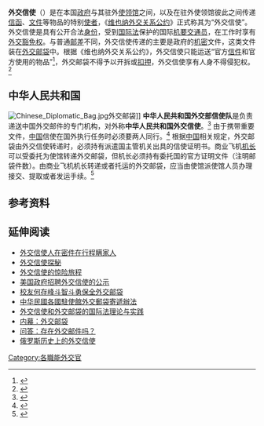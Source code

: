 {{External links|date=2015年12月7日}}
'''外交信使'''（{{lang-en|'''Diplomatic Courier'''}}）是在本国[[政府|政府]]与其驻外[[使领馆|使领馆]]之间，以及在驻外使领馆彼此之间传递[[信函|信函]]、[[文件|文件]]等物品的特别[[使者|使者]]，《[[维也纳外交关系公约|维也纳外交关系公约]]》正式称其为“外交信使”。外交信使是具有公开合法[[身份|身份]]，受到[[国际法|国际法]]保护的国际[[机要|机要]][[交通员|交通员]]，在工作时享有[[外交豁免权|外交豁免权]]。与普通[[邮差|邮差]]不同，外交信使传递的主要是政府的[[机密|机密]]文件，这类文件装在[[外交邮袋|外交邮袋]]中。根据《维也纳外交关系公约》，外交信使只能运送“官方[[信件|信件]]和官方使用的物品”<ref>{{Cite web |url=http://news.xinhuanet.com/world/2003-08/05/content_1010352.htm |title=神秘的职业－－传送国家机密的外交信使 |access-date=2011-10-03 |archive-date=2014-09-03 |archive-url=https://web.archive.org/web/20140903214332/http://news.xinhuanet.com/world/2003-08/05/content_1010352.htm |dead-url=no }}</ref>，外交邮袋不得予以开拆或[[扣押|扣押]]，外交信使享有人身不得侵犯权。<ref>{{Cite web |url=http://www.haishang-law.com/Article/haishanghaishi/tidanjiufen/201101/3852.html |title=《维也纳外交关系公约》的主要内容 |access-date=2011-10-03 |archive-date=2014-09-03 |archive-url=https://web.archive.org/web/20140903183913/http://www.haishang-law.com/Article/haishanghaishi/tidanjiufen/201101/3852.html |dead-url=no }}</ref>

== 中华人民共和国 ==
[[File:Chinese_Diplomatic_Bag.jpg|thumb]]外交邮袋]]
'''中华人民共和国外交部信使队'''是负责递送中国外交邮件的专门机构，对外称'''中华人民共和国外交信使'''。<ref>{{Cite web |url=http://alumni.cfau.edu.cn/galumni//messageshtml/5801/1173862976253.htm |title=校友刘治琳谈外交信使的乐趣 |access-date=2011-10-04 |archive-date=2007-08-19 |archive-url=https://web.archive.org/web/20070819111925/http://alumni.cfau.edu.cn/galumni/messageshtml/5801/1173862976253.htm |dead-url=no }}</ref> 由于携带重要文件，[[中华人民共和国|中国]]信使在国外执行任务时必须要两人同行。<ref>{{Cite web |url=http://news.enorth.com.cn/system/2010/01/11/004419916.shtml |title=从海河走向非洲：驻厄特特命全权大使李连生 |access-date=2011-10-03 |archive-date=2014-09-03 |archive-url=https://web.archive.org/web/20140903193612/http://news.enorth.com.cn/system/2010/01/11/004419916.shtml |dead-url=no }}</ref> 根据[[中华人民共和国|中国]]相关规定，外交邮袋由外交信使转递时，必须持有派遣国主管机关出具的信使证明书。商业飞机[[机长|机长]]可以受委托为使馆转递外交邮袋，但机长必须持有委托国的官方证明文件（注明邮袋件数）。由商业飞机机长转递或者托运的外交邮袋，应当由使馆派使馆人员办理接交、提取或者发运手续。<ref>{{Cite web |url=http://www.dffyw.com/faguixiazai/xzf/201102/20110207160158.htm |title=中华人民共和国海关总署关于外国驻中国使馆和使馆人员进出境物品的规定 |access-date=2014-09-03 |archive-date=2014-09-03 |archive-url=https://web.archive.org/web/20140903221320/http://www.dffyw.com/faguixiazai/xzf/201102/20110207160158.htm |dead-url=no }}</ref>

==参考资料==
{{reflist}}

==延伸阅读==
*[https://web.archive.org/web/20160304222318/http://news.163.com/10/0720/06/6C11UC0500014AED.html 外交信使人在密件在行程瞒家人]
*[http://news.163.com/06/0607/10/2J0PCDBG00011T1I.html 外交信使探秘]{{Wayback|url=http://news.163.com/06/0607/10/2J0PCDBG00011T1I.html |date=20160304220655 }}
*[http://www.gmw.cn/content/2004-12/29/content_150775.htm 外交信使的惊险旅程]{{Wayback|url=http://www.gmw.cn/content/2004-12/29/content_150775.htm |date=20051203022952 }}
*[https://web.archive.org/web/20110928104635/http://careers.state.gov/specialist/vacancy-announcements/dc 美国政府招聘外交信使的公示]{{en}}
*[https://web.archive.org/web/20120331004037/http://alumni.cfau.edu.cn/galumni/messageshtml/6101/1181119087023.htm 校友何存峰斗智斗勇保全外交邮袋]
*[http://laws.mywoo.com/5/27/1305.html 中华民國各國駐使館外交郵袋寄遞辦法]{{Wayback|url=http://laws.mywoo.com/5/27/1305.html |date=20160309044844 }}
*[https://web.archive.org/web/20160304053346/http://www.lawyee.com.cn/html/text/art/3355446/335544665_6.html 外交信使和外交邮袋的国际法理论与实践]
*[http://news.bbc.co.uk/2/hi/uk_news/672786.stm 内幕：外交邮袋]{{Wayback|url=http://news.bbc.co.uk/2/hi/uk_news/672786.stm |date=20170509133133 }}{{en}}
*[http://www.straightdope.com/columns/read/2234/is-there-such-a-thing-as-a-diplomatic-pouch 问答：存在外交邮件吗？]{{Wayback|url=http://www.straightdope.com/columns/read/2234/is-there-such-a-thing-as-a-diplomatic-pouch |date=20111001041640 }}{{en}}
*[https://web.archive.org/web/20100819051120/http://www.bull-bear.su/article/index.php?id=4 俄罗斯历史上的外交信使]{{ru}}
{{外交}}
[[Category:各職能外交官|Category:各職能外交官]]